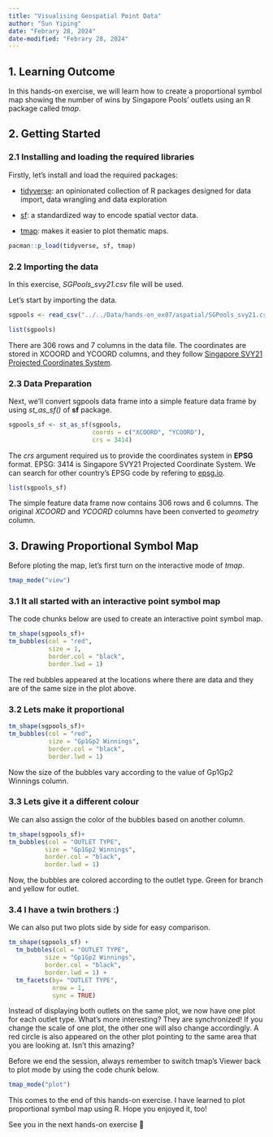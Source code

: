 ```yaml
---
title: "Visualising Geospatial Point Data"
author: "Sun Yiping"
date: "Febrary 28, 2024"
date-modified: "Febrary 28, 2024"
---
```


## 1. Learning Outcome

In this hands-on exercise, we will learn how to create a proportional symbol map showing the number of wins by Singapore Pools’ outlets using an R package called *tmap*.

## 2. Getting Started

### 2.1 Installing and loading the required libraries

Firstly, let's install and load the required packages:

-   [tidyverse](https://www.tidyverse.org/): an opinionated collection of R packages designed for data import, data wrangling and data exploration

-   [sf](https://cran.r-project.org/web/packages/sf/index.html): a standardized way to encode spatial vector data.

-   [tmap](https://cran.r-project.org/web/packages/tmap/vignettes/tmap-getstarted.html): makes it easier to plot thematic maps.

```r
pacman::p_load(tidyverse, sf, tmap)

```

### 2.2 Importing the data

In this exercise, *SGPools_svy21.csv* file will be used.

Let's start by importing the data.

```r
sgpools <- read_csv("../../Data/hands-on_ex07/aspatial/SGPools_svy21.csv")

```

```r
list(sgpools) 

```

There are 306 rows and 7 columns in the data file. The coordinates are stored in XCOORD and YCOORD columns, and they follow [Singapore SVY21 Projected Coordinates System](https://app.sla.gov.sg/sirent/About/PlaneCoordinateSystem).

### 2.3 Data Preparation

Next, we'll convert sgpools data frame into a simple feature data frame by using *st_as_sf()* of **sf** package.

```r
sgpools_sf <- st_as_sf(sgpools, 
                       coords = c("XCOORD", "YCOORD"),
                       crs = 3414)

```

The *crs* argument required us to provide the coordinates system in **EPSG** format. EPSG: 3414 is Singapore SVY21 Projected Coordinate System. We can search for other country’s EPSG code by refering to [epsg.io](https://epsg.io/).

```r
list(sgpools_sf)

```

The simple feature data frame now contains 306 rows and 6 columns. The original *XCOORD* and *YCOORD* columns have been converted to *geometry* column.

## 3. Drawing Proportional Symbol Map

Before ploting the map, let's first turn on the interactive mode of *tmap*.

```r
tmap_mode("view")

```

### 3.1 It all started with an interactive point symbol map

The code chunks below are used to create an interactive point symbol map.

```r
tm_shape(sgpools_sf)+
tm_bubbles(col = "red",
           size = 1,
           border.col = "black",
           border.lwd = 1)

```

The red bubbles appeared at the locations where there are data and they are of the same size in the plot above. 

### 3.2 Lets make it proportional

```r
tm_shape(sgpools_sf)+
tm_bubbles(col = "red",
           size = "Gp1Gp2 Winnings",
           border.col = "black",
           border.lwd = 1)

```

Now the size of the bubbles vary according to the value of Gp1Gp2 Winnings column.

### 3.3 Lets give it a different colour

We can also assign the color of the bubbles based on another column.

```r
tm_shape(sgpools_sf)+
tm_bubbles(col = "OUTLET TYPE", 
          size = "Gp1Gp2 Winnings",
          border.col = "black",
          border.lwd = 1)

```

Now, the bubbles are colored according to the outlet type. Green for branch and yellow for outlet.

### 3.4 I have a twin brothers :)

We can also put two plots side by side for easy comparison.

```r
tm_shape(sgpools_sf) +
  tm_bubbles(col = "OUTLET TYPE", 
          size = "Gp1Gp2 Winnings",
          border.col = "black",
          border.lwd = 1) +
  tm_facets(by= "OUTLET TYPE",
            nrow = 1,
            sync = TRUE)

```

Instead of displaying both outlets on the same plot, we now have one plot for each outlet type. What's more interesting? They are synchronized! If you change the scale of one plot, the other one will also change accordingly. A red circle is also appeared on the other plot pointing to the same area that you are looking at. Isn't this amazing?

Before we end the session, always remember to switch tmap’s Viewer back to plot mode by using the code chunk below.

```r
tmap_mode("plot")

```

This comes to the end of this hands-on exercise. I have learned to plot proportional symbol map using R. Hope you enjoyed it, too!

See you in the next hands-on exercise 🥰






